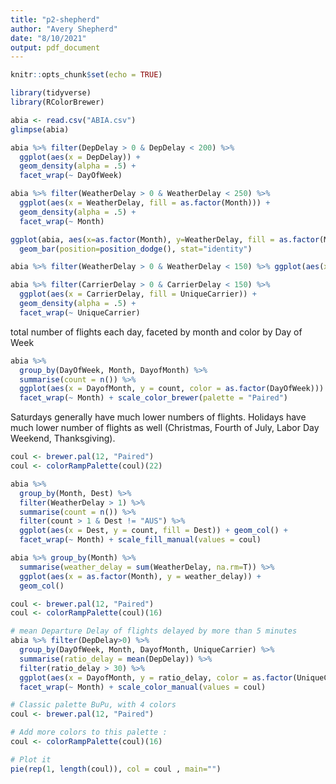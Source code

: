 ```yaml
---
title: "p2-shepherd"
author: "Avery Shepherd"
date: "8/10/2021"
output: pdf_document
---
```


```r
knitr::opts_chunk$set(echo = TRUE)
```


```r
library(tidyverse)
library(RColorBrewer)
```


```r
abia <- read.csv("ABIA.csv")
glimpse(abia)
```


```r
abia %>% filter(DepDelay > 0 & DepDelay < 200) %>% 
  ggplot(aes(x = DepDelay)) + 
  geom_density(alpha = .5) + 
  facet_wrap(~ DayOfWeek)
```


```r
abia %>% filter(WeatherDelay > 0 & WeatherDelay < 250) %>% 
  ggplot(aes(x = WeatherDelay, fill = as.factor(Month))) + 
  geom_density(alpha = .5) + 
  facet_wrap(~ Month)

ggplot(abia, aes(x=as.factor(Month), y=WeatherDelay, fill = as.factor(Month))) +
  geom_bar(position=position_dodge(), stat="identity")

abia %>% filter(WeatherDelay > 0 & WeatherDelay < 150) %>% ggplot(aes(x = as.factor(Month), y=WeatherDelay)) + geom_violin()
```


```r
abia %>% filter(CarrierDelay > 0 & CarrierDelay < 150) %>% 
  ggplot(aes(x = CarrierDelay, fill = UniqueCarrier)) + 
  geom_density(alpha = .5) + 
  facet_wrap(~ UniqueCarrier)
```



total number of flights each day, faceted by month and color by Day of Week
```r
abia %>%
  group_by(DayOfWeek, Month, DayofMonth) %>% 
  summarise(count = n()) %>%
  ggplot(aes(x = DayofMonth, y = count, color = as.factor(DayOfWeek))) + geom_point() + 
  facet_wrap(~ Month) + scale_color_brewer(palette = "Paired")
```
Saturdays generally have much lower numbers of flights. Holidays have much lower number of flights as well (Christmas, Fourth of July, Labor Day Weekend, Thanksgiving).


```r
coul <- brewer.pal(12, "Paired")
coul <- colorRampPalette(coul)(22)

abia %>%
  group_by(Month, Dest) %>% 
  filter(WeatherDelay > 1) %>% 
  summarise(count = n()) %>% 
  filter(count > 1 & Dest != "AUS") %>% 
  ggplot(aes(x = Dest, y = count, fill = Dest)) + geom_col() + 
  facet_wrap(~ Month) + scale_fill_manual(values = coul)
```


```r
abia %>% group_by(Month) %>% 
  summarise(weather_delay = sum(WeatherDelay, na.rm=T)) %>% 
  ggplot(aes(x = as.factor(Month), y = weather_delay)) +
  geom_col()
```




```r
coul <- brewer.pal(12, "Paired") 
coul <- colorRampPalette(coul)(16)

# mean Departure Delay of flights delayed by more than 5 minutes
abia %>% filter(DepDelay>0) %>% 
  group_by(DayOfWeek, Month, DayofMonth, UniqueCarrier) %>% 
  summarise(ratio_delay = mean(DepDelay)) %>%
  filter(ratio_delay > 30) %>% 
  ggplot(aes(x = DayofMonth, y = ratio_delay, color = as.factor(UniqueCarrier))) + geom_point() + 
  facet_wrap(~ Month) + scale_color_manual(values = coul)
```


```r
# Classic palette BuPu, with 4 colors
coul <- brewer.pal(12, "Paired") 

# Add more colors to this palette :
coul <- colorRampPalette(coul)(16)

# Plot it
pie(rep(1, length(coul)), col = coul , main="") 
```

